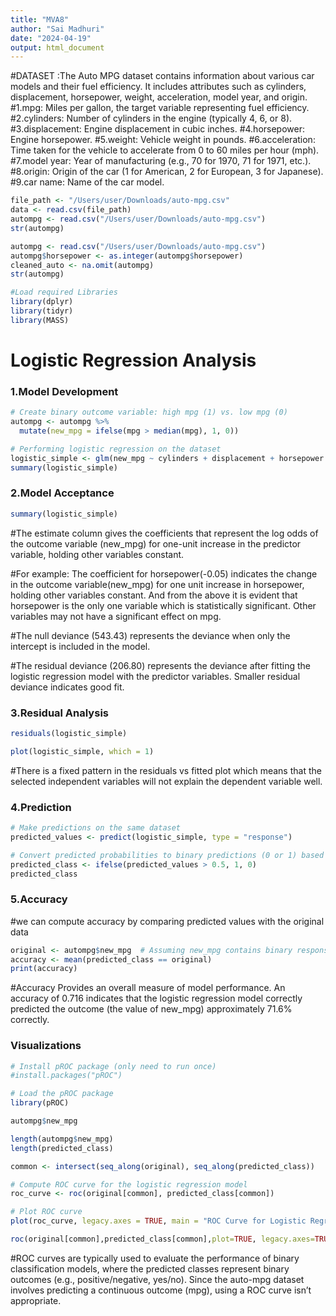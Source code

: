 ```yaml
---
title: "MVA8"
author: "Sai Madhuri"
date: "2024-04-19"
output: html_document
---
```

#DATASET :The Auto MPG dataset contains information about various car models and their fuel efficiency. It includes attributes such as cylinders, displacement, horsepower, weight, acceleration, model year, and origin. 
#1.mpg: Miles per gallon, the target variable representing fuel efficiency.
#2.cylinders: Number of cylinders in the engine (typically 4, 6, or 8).
#3.displacement: Engine displacement in cubic inches.
#4.horsepower: Engine horsepower.
#5.weight: Vehicle weight in pounds.
#6.acceleration: Time taken for the vehicle to accelerate from 0 to 60 miles per hour (mph).
#7.model year: Year of manufacturing (e.g., 70 for 1970, 71 for 1971, etc.).
#8.origin: Origin of the car (1 for American, 2 for European, 3 for Japanese).
#9.car name: Name of the car model.

```r

file_path <- "/Users/user/Downloads/auto-mpg.csv"
data <- read.csv(file_path)
autompg <- read.csv("/Users/user/Downloads/auto-mpg.csv")
str(autompg)
```

```r
autompg <- read.csv("/Users/user/Downloads/auto-mpg.csv")
autompg$horsepower <- as.integer(autompg$horsepower)
cleaned_auto <- na.omit(autompg)
str(autompg)
```
```r
#Load required Libraries
library(dplyr)
library(tidyr)
library(MASS)
```




# Logistic Regression Analysis

### 1.Model Development
```r
# Create binary outcome variable: high mpg (1) vs. low mpg (0)
autompg <- autompg %>%
  mutate(new_mpg = ifelse(mpg > median(mpg), 1, 0))
```

```r
# Performing logistic regression on the dataset
logistic_simple <- glm(new_mpg ~ cylinders + displacement + horsepower + weight + acceleration, data = autompg, family = binomial)
summary(logistic_simple)
```

### 2.Model Acceptance
```r
summary(logistic_simple)
```

#The estimate column gives the coefficients that represent the log odds of the outcome variable (new_mpg) for one-unit increase in the predictor variable, holding other variables constant.

#For example: The coefficient for horsepower(-0.05) indicates the change in the outcome variable(new_mpg) for one unit increase in horsepower, holding other variables constant. And from the above it is evident that horsepower is the only one variable which is statistically significant. Other variables may not have a significant effect on mpg.

#The null deviance (543.43) represents the deviance when only the intercept is included in the model.

#The residual deviance (206.80) represents the deviance after fitting the logistic regression model with the predictor variables. Smaller residual deviance indicates good fit.



### 3.Residual Analysis
```r
residuals(logistic_simple)
```
```r
plot(logistic_simple, which = 1)
```

#There is a fixed pattern in the residuals vs fitted plot which means that the selected independent variables will not explain the dependent variable well.

### 4.Prediction

```r
# Make predictions on the same dataset
predicted_values <- predict(logistic_simple, type = "response")
```


```r
# Convert predicted probabilities to binary predictions (0 or 1) based on a threshold 0.5
predicted_class <- ifelse(predicted_values > 0.5, 1, 0)
predicted_class
```

### 5.Accuracy

#we can compute accuracy by comparing predicted values with the original data

```r
original <- autompg$new_mpg  # Assuming new_mpg contains binary response variable (0 or 1)
accuracy <- mean(predicted_class == original)
print(accuracy)


```


#Accuracy Provides an overall measure of model performance. An accuracy of 0.716 indicates that the logistic regression model correctly predicted the outcome (the value of new_mpg) approximately 71.6% correctly.


### Visualizations
```r
# Install pROC package (only need to run once)
#install.packages("pROC")

# Load the pROC package
library(pROC)
```
```r
autompg$new_mpg
```
```r
length(autompg$new_mpg)
length(predicted_class)
```


```r
common <- intersect(seq_along(original), seq_along(predicted_class))
```


```r
# Compute ROC curve for the logistic regression model
roc_curve <- roc(original[common], predicted_class[common])

# Plot ROC curve
plot(roc_curve, legacy.axes = TRUE, main = "ROC Curve for Logistic Regression Model")
```


```r
roc(original[common],predicted_class[common],plot=TRUE, legacy.axes=TRUE, xlab="False Positive Percentage", ylab="True Postive Percentage", col="#377eb8", lwd=4, percent=TRUE, print.auc=TRUE, partial.auc=c(100, 90), auc.polygon = TRUE, auc.polygon.col = "#377eb822", print.auc.x=45)
```


#ROC curves are typically used to evaluate the performance of binary classification models, where the predicted classes represent binary outcomes (e.g., positive/negative, yes/no). Since the auto-mpg dataset involves predicting a continuous outcome (mpg), using a ROC curve isn't appropriate.





